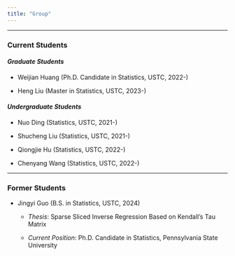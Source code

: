 ```yaml
---
title: "Group"
---
```


------------------------------------------------------------------------

### Current Students

#### *Graduate Students*

-   Weijian Huang (Ph.D. Candidate in Statistics, USTC, 2022-)

-   Heng Liu (Master in Statistics, USTC, 2023-)

#### *Undergraduate Students*

-   Nuo Ding (Statistics, USTC, 2021-)

-   Shucheng Liu (Statistics, USTC, 2021-)

-   Qiongjie Hu (Statistics, USTC, 2022-)

-   Chenyang Wang (Statistics, USTC, 2022-)

------------------------------------------------------------------------

### Former Students

-   Jingyi Guo (B.S. in Statistics, USTC, 2024)

    -   *Thesis*: Sparse Sliced Inverse Regression Based on Kendall's Tau Matrix

    -   *Current Position*: Ph.D. Candidate in Statistics, Pennsylvania State University
